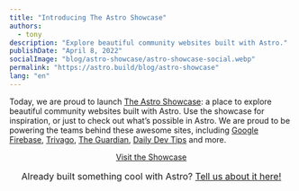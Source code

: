 ```yaml
---
title: "Introducing The Astro Showcase"
authors:
  - tony
description: "Explore beautiful community websites built with Astro."
publishDate: "April 8, 2022"
socialImage: "blog/astro-showcase/astro-showcase-social.webp"
permalink: "https://astro.build/blog/astro-showcase"
lang: "en"
---
```



Today, we are proud to launch [The Astro Showcase](https://astro.build/showcase): a place to explore beautiful community websites built with Astro. Use the showcase for inspiration, or just to check out what’s possible in Astro. We are proud to be powering the teams behind these awesome sites, including [Google Firebase](https://firebase.blog/), [Trivago](https://tech.trivago.com/), [The Guardian](https://developers.theguardian.com/), [Daily Dev Tips](https://daily-dev-tips.com/) and more.

<BlogContentImage src={screenshot} alt="Screenshot of the new Astro Showcase site" />

<div
	style="
    display: flex;
    justify-content: center;
    flex-direction: column;
    align-items: center;"
>
	<a class="button-primary" href="https://astro.build/showcase">
		<span>Visit the Showcase</span>
	</a>
	<span style="font-size: 1rem;margin: 1rem;">
		Already built something cool with Astro?
		<a href="https://astro.build/issues/site">Tell us about it here!</a>
	</span>
</div>

